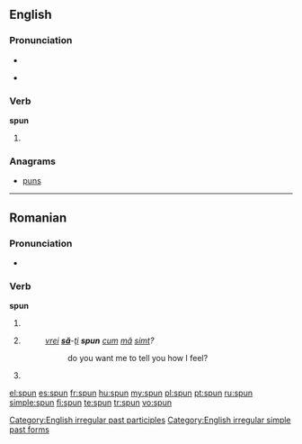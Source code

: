==English==

===Pronunciation===
* {{IPA|/ˈspʌn/}}
* {{audio|en-us-spun.ogg|Audio (US)}}
*: {{rhymes|ʌn}}

===Verb===
'''spun'''

# {{past of|[[spin]]}}

===Anagrams===
* [[puns]]

[[Category:English irregular past participles]]
[[Category:English irregular simple past forms]]

----

==Romanian==

===Pronunciation===
* {{IPA|[spun]|lang=ro}}

===Verb===
'''spun'''

# {{ro-form-verb|1s|pres|spune}}
# {{ro-form-verb|1s|sub|spune}}
#: ''[[vrei]] '''[[să]]'''-[[îţi|ţi]] '''spun''' [[cum]] [[mă]] [[simt]]?''
#:: do you want me to tell you how I feel?
# {{ro-form-verb|3p|pres|spune}}

[[el:spun]]
[[es:spun]]
[[fr:spun]]
[[hu:spun]]
[[my:spun]]
[[pl:spun]]
[[pt:spun]]
[[ru:spun]]
[[simple:spun]]
[[fi:spun]]
[[te:spun]]
[[tr:spun]]
[[vo:spun]]